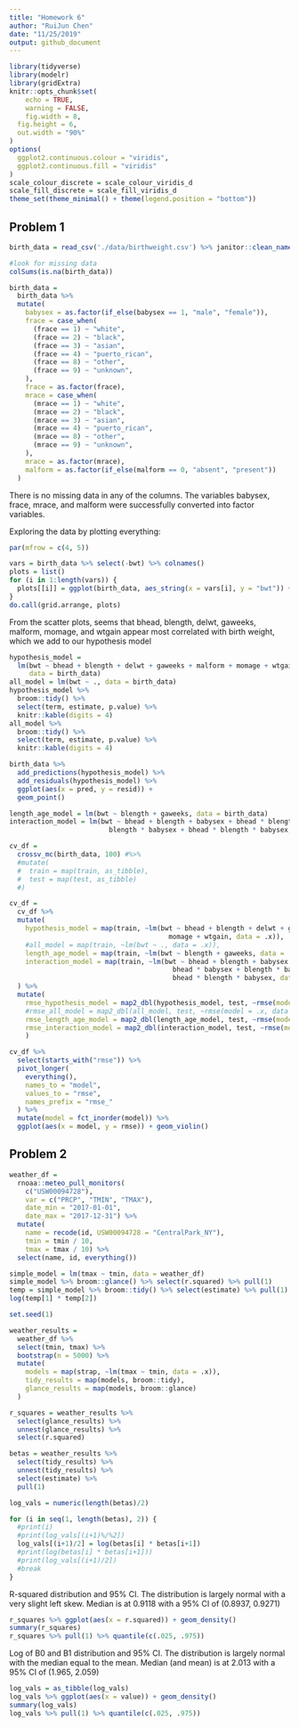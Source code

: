 ```yaml
---
title: "Homework 6"
author: "RuiJun Chen"
date: "11/25/2019"
output: github_document
---
```


```r
library(tidyverse)
library(modelr)
library(gridExtra)
knitr::opts_chunk$set(
	echo = TRUE,
	warning = FALSE,
	fig.width = 8, 
  fig.height = 6,
  out.width = "90%"
)
options(
  ggplot2.continuous.colour = "viridis",
  ggplot2.continuous.fill = "viridis"
)
scale_colour_discrete = scale_colour_viridis_d
scale_fill_discrete = scale_fill_viridis_d
theme_set(theme_minimal() + theme(legend.position = "bottom"))
```

## Problem 1

```r
birth_data = read_csv('./data/birthweight.csv') %>% janitor::clean_names()

#look for missing data
colSums(is.na(birth_data))

birth_data = 
  birth_data %>% 
  mutate(
    babysex = as.factor(if_else(babysex == 1, "male", "female")),
    frace = case_when(
      (frace == 1) ~ "white",
      (frace == 2) ~ "black",
      (frace == 3) ~ "asian",
      (frace == 4) ~ "puerto_rican",
      (frace == 8) ~ "other",
      (frace == 9) ~ "unknown",
    ),
    frace = as.factor(frace),
    mrace = case_when(
      (mrace == 1) ~ "white",
      (mrace == 2) ~ "black",
      (mrace == 3) ~ "asian",
      (mrace == 4) ~ "puerto_rican",
      (mrace == 8) ~ "other",
      (mrace == 9) ~ "unknown",
    ),
    mrace = as.factor(mrace),
    malform = as.factor(if_else(malform == 0, "absent", "present"))
  )
```
There is no missing data in any of the columns. The variables babysex, frace, mrace, and malform were successfully converted into factor variables.

Exploring the data by plotting everything:
```r
par(mfrow = c(4, 5))

vars = birth_data %>% select(-bwt) %>% colnames()
plots = list()
for (i in 1:length(vars)) {
  plots[[i]] = ggplot(birth_data, aes_string(x = vars[i], y = "bwt")) + geom_point()
}
do.call(grid.arrange, plots)
```

From the scatter plots, seems that bhead, blength, delwt, gaweeks, malform, momage, and wtgain appear most correlated with birth weight, which we add to our hypothesis model
```r
hypothesis_model = 
  lm(bwt ~ bhead + blength + delwt + gaweeks + malform + momage + wtgain, 
     data = birth_data)
all_model = lm(bwt ~ ., data = birth_data)
hypothesis_model %>% 
  broom::tidy() %>% 
  select(term, estimate, p.value) %>% 
  knitr::kable(digits = 4)
all_model %>% 
  broom::tidy() %>% 
  select(term, estimate, p.value) %>% 
  knitr::kable(digits = 4)

birth_data %>% 
  add_predictions(hypothesis_model) %>% 
  add_residuals(hypothesis_model) %>% 
  ggplot(aes(x = pred, y = resid)) + 
  geom_point()
```

```r
length_age_model = lm(bwt ~ blength + gaweeks, data = birth_data)
interaction_model = lm(bwt ~ bhead + blength + babysex + bhead * blength + bhead * babysex +
                         blength * babysex + bhead * blength * babysex, data = birth_data)

cv_df = 
  crossv_mc(birth_data, 100) #%>% 
  #mutate(
  #  train = map(train, as_tibble),
  #  test = map(test, as_tibble)
  #)

cv_df =
  cv_df %>% 
  mutate(
    hypothesis_model = map(train, ~lm(bwt ~ bhead + blength + delwt + gaweeks + malform + 
                                        momage + wtgain, data = .x)), 
    #all_model = map(train, ~lm(bwt ~ ., data = .x)),
    length_age_model = map(train, ~lm(bwt ~ blength + gaweeks, data = .x)),
    interaction_model = map(train, ~lm(bwt ~ bhead + blength + babysex + bhead * blength + 
                                         bhead * babysex + blength * babysex + 
                                         bhead * blength * babysex, data = .x))
  ) %>% 
  mutate(
    rmse_hypothesis_model = map2_dbl(hypothesis_model, test, ~rmse(model = .x, data = .y)),
    #rmse_all_model = map2_dbl(all_model, test, ~rmse(model = .x, data = .y)),
    rmse_length_age_model = map2_dbl(length_age_model, test, ~rmse(model = .x, data = .y)),
    rmse_interaction_model = map2_dbl(interaction_model, test, ~rmse(model = .x, data = .y)),
    )

cv_df %>% 
  select(starts_with("rmse")) %>% 
  pivot_longer(
    everything(),
    names_to = "model",
    values_to = "rmse",
    names_prefix = "rmse_"
  ) %>% 
  mutate(model = fct_inorder(model)) %>% 
  ggplot(aes(x = model, y = rmse)) + geom_violin()
```

## Problem 2

```r
weather_df = 
  rnoaa::meteo_pull_monitors(
    c("USW00094728"),
    var = c("PRCP", "TMIN", "TMAX"), 
    date_min = "2017-01-01",
    date_max = "2017-12-31") %>%
  mutate(
    name = recode(id, USW00094728 = "CentralPark_NY"),
    tmin = tmin / 10,
    tmax = tmax / 10) %>%
  select(name, id, everything())
```

```r
simple_model = lm(tmax ~ tmin, data = weather_df)
simple_model %>% broom::glance() %>% select(r.squared) %>% pull(1)
temp = simple_model %>% broom::tidy() %>% select(estimate) %>% pull(1)
log(temp[1] * temp[2])
```

```r
set.seed(1)

weather_results = 
  weather_df %>% 
  select(tmin, tmax) %>% 
  bootstrap(n = 5000) %>% 
  mutate(
    models = map(strap, ~lm(tmax ~ tmin, data = .x)),
    tidy_results = map(models, broom::tidy),
    glance_results = map(models, broom::glance)
  ) 

r_squares = weather_results %>% 
  select(glance_results) %>% 
  unnest(glance_results) %>% 
  select(r.squared) 

betas = weather_results %>% 
  select(tidy_results) %>% 
  unnest(tidy_results) %>% 
  select(estimate) %>% 
  pull(1)

log_vals = numeric(length(betas)/2)

for (i in seq(1, length(betas), 2)) {
  #print(i)
  #print(log_vals[(i+1)%/%2])
  log_vals[(i+1)/2] = log(betas[i] * betas[i+1])
  #print(log(betas[i] * betas[i+1]))
  #print(log_vals[(i+1)/2])
  #break
}
```

R-squared distribution and 95% CI. The distribution is largely normal with a very slight left skew. Median is at 0.9118 with a 95% CI of (0.8937, 0.9271)
```r
r_squares %>% ggplot(aes(x = r.squared)) + geom_density()
summary(r_squares)
r_squares %>% pull(1) %>% quantile(c(.025, .975))
```

Log of B0 and B1 distribution and 95% CI. The distribution is largely normal with the median equal to the mean. Median (and mean) is at 2.013 with a 95% CI of (1.965, 2.059)
```r
log_vals = as_tibble(log_vals)
log_vals %>% ggplot(aes(x = value)) + geom_density()
summary(log_vals)
log_vals %>% pull(1) %>% quantile(c(.025, .975))
```

